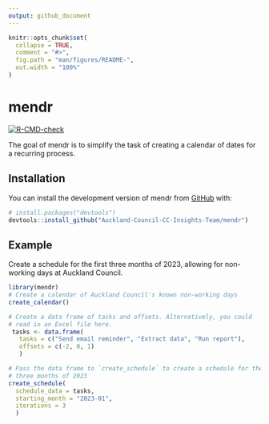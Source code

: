 ```yaml
---
output: github_document
---
```


<!-- README.md is generated from README.Rmd. Please edit that file -->

```r
knitr::opts_chunk$set(
  collapse = TRUE,
  comment = "#>",
  fig.path = "man/figures/README-",
  out.width = "100%"
)
```

# mendr

<!-- badges: start -->
[![R-CMD-check](https://github.com/Auckland-Council-CC-Insights-Team/mendr/actions/workflows/R-CMD-check.yaml/badge.svg)](https://github.com/Auckland-Council-CC-Insights-Team/mendr/actions/workflows/R-CMD-check.yaml)
<!-- badges: end -->

The goal of mendr is to simplify the task of creating a calendar of dates for a
recurring process.

## Installation

You can install the development version of mendr from [GitHub](https://github.com/) with:

``` r
# install.packages("devtools")
devtools::install_github("Auckland-Council-CC-Insights-Team/mendr")
```

## Example

Create a schedule for the first three months of 2023, allowing for non-working
days at Auckland Council.

```r
library(mendr)
# Create a calendar of Auckland Council's known non-working days
create_calendar()

# Create a data frame of tasks and offsets. Alternatively, you could
# read in an Excel file here.
 tasks <- data.frame(
   tasks = c("Send email reminder", "Extract data", "Run report"),
   offsets = c(-2, 0, 1)
   )

# Pass the data frame to `create_schedule` to create a schedule for the first
# three months of 2023
create_schedule(
  schedule_data = tasks,
  starting_month = "2023-01",
  iterations = 3
  )
```


